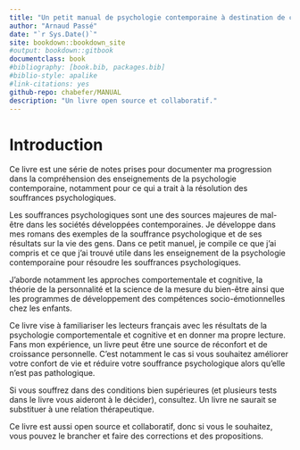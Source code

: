 ```yaml
--- 
title: "Un petit manual de psychologie contemporaine à destination de ceux qui souffrent"
author: "Arnaud Passé"
date: "`r Sys.Date()`"
site: bookdown::bookdown_site
#output: bookdown::gitbook
documentclass: book
#bibliography: [book.bib, packages.bib]
#biblio-style: apalike
#link-citations: yes
github-repo: chabefer/MANUAL
description: "Un livre open source et collaboratif."
---
```


# Introduction {-}

Ce livre est une série de notes prises pour documenter ma progression dans la compréhension des enseignements de la psychologie contemporaine, notamment pour ce qui a trait à la résolution des souffrances psychologiques.

Les souffrances psychologiques sont une des sources majeures de mal-être dans les sociétés développées contemporaines.
Je développe dans mes romans des exemples de la souffrance psychologique et de ses résultats sur la vie des gens.
Dans ce petit manuel, je compile ce que j'ai compris et ce que j'ai trouvé utile dans les enseignement de la psychologie contemporaine pour résoudre les souffrances psychologiques.

J'aborde notamment les approches comportementale et cognitive, la théorie de la personnalité et la science de la mesure du bien-être ainsi que les programmes de développement des compétences socio-émotionnelles chez les enfants.

Ce livre vise à familiariser les lecteurs français avec les résultats de la psychologie comportementale et cognitive et en donner ma propre lecture. 
Fans mon expérience, un livre peut être une source de réconfort et de croissance personnelle.
C'est notamment le cas si vous souhaitez améliorer votre confort de vie et réduire votre souffrance psychologique alors qu'elle n'est pas pathologique.

Si vous souffrez dans des conditions bien supérieures (et plusieurs tests dans le livre vous aideront à le décider), consultez.
Un livre ne saurait se substituer à une relation thérapeutique.

Ce livre est aussi open source et collaboratif, donc si vous le souhaitez, vous pouvez le brancher et faire des corrections et des propositions.
